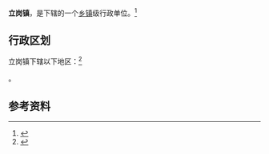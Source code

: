 {{中国乡级行政区|64/01/22/102/000}}

'''立岗镇'''，是{{PRC admin/fullname|64/01/22/102/000|3}}下辖的一个[[乡镇|乡镇]]级行政单位。<ref>{{PRC admin/ref sgc|{{PRC admin/parent|64/01/22/102/000}}}}</ref>

== 行政区划 ==

立岗镇下辖以下地区：<ref>{{PRC admin/ref sgc|64/01/22/102/000}}</ref>

{{PRC admin/children|64/01/22/102/000}}。

== 参考资料 ==

{{reflist}}

{{行政区划小作品}}
{{PRC admin/navcat|64/01/22/102/000}}